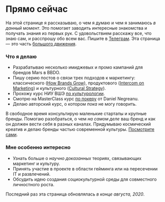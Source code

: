 

<SEO title="Прямо сейчас"/>

<h1 style={{ marginTop: rhythm(1) }}>Прямо сейчас</h1>

На этой странице я рассказываю, о чем я думаю и чем я занимаюсь *в данный момент*. Это помогает заводить интересные знакомства и получать знания из первых рук. С удовольствием расскажу все, что знаю сам, и расспрошу обо всем вас. Пишите в [Телеграм](https://t.me/martyuk). Эта страница — это часть  [большого движения](https://sive.rs/nowff).

### Что я делаю
- Разрабатываю несколько имиджевых и промо кампаний для брендов Mars в BBDO.
- Пишу серию постов о связи трех подходов к маркетингу: классического ([How Brands Grow](https://www.amazon.com/How-Brands-Grow-What-Marketers-ebook/dp/B07Q1K1BH3)), продуктового ([Intercom on Marketing](https://www.intercom.com/resources/books/intercom-marketing)) и культурного ([Cultural Strategy](https://www.amazon.com/Douglas-Holt-ebook/dp/B005DKR4L0/)).
- Прохожу курс НИУ ВШЭ [по культурологии](https://openedu.ru/course/hse/CULT/).
- Смотрю на MasterClass курс [по покеру](https://www.masterclass.com/classes/daniel-negreanu-teaches-poker) от Daniel Negreanu.
- Делаю авторский курс, о котором *пока* не могу говорить.

В свободное время консультирую маленькие стартапы и крупные бренды. Помогаю разобраться, о чем *на самом деле* ваш бренд и как он должен вести себя в разных каналах. Придумываю космический креатив и делаю бренды частью современной культуры. [Посмотрите сами](https://martyuk.com).

### Мне особенно интересно
- Узнать больше о *научно доказанных* теориях, связывающих маркетинг и культуру.
- Принять участие в проекте в области гейминга или на пересечении IT и развлечений.
- Обсудить идею создания социокультурной среды для совместного личностного роста.

Последний раз эта страница обновлялась *в конце августа, 2020*. 
